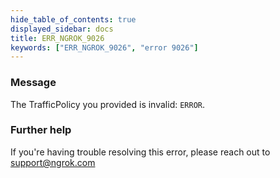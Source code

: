 ```yaml
---
hide_table_of_contents: true
displayed_sidebar: docs
title: ERR_NGROK_9026
keywords: ["ERR_NGROK_9026", "error 9026"]
---
```


### Message

The TrafficPolicy you provided is invalid: `ERROR`.

### Further help

If you're having trouble resolving this error, please reach out to [support@ngrok.com](mailto:support@ngrok.com?subject=Help%20with%20ERR_NGROK_9026)
